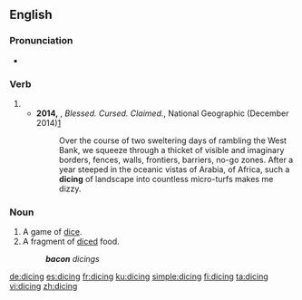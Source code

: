 ==English==

===Pronunciation===
* {{IPA|/ˈdaɪsɪŋ/|lang=en}}

===Verb===
{{head|en|present participle}}

# {{present participle of|dice|lang=en|nocat=1}}
#* '''2014,''' {{w|Paul Salopek}}, ''Blessed. Cursed. Claimed.'', National Geographic (December 2014)[http://ngm.nationalgeographic.com/2014/12/pilgrim-roads/salopek-text]
#*: Over the course of two sweltering days of rambling the West Bank, we squeeze through a thicket of visible and imaginary borders, fences, walls, frontiers, barriers, no-go zones. After a year steeped in the oceanic vistas of Arabia, of Africa, such a '''dicing''' of landscape into countless micro-turfs makes me dizzy.

===Noun===
{{en-noun}}

# A game of [[dice]].
# A fragment of [[diced]] food.
#: '''''bacon''' dicings''

[[de:dicing]]
[[es:dicing]]
[[fr:dicing]]
[[ku:dicing]]
[[simple:dicing]]
[[fi:dicing]]
[[ta:dicing]]
[[vi:dicing]]
[[zh:dicing]]